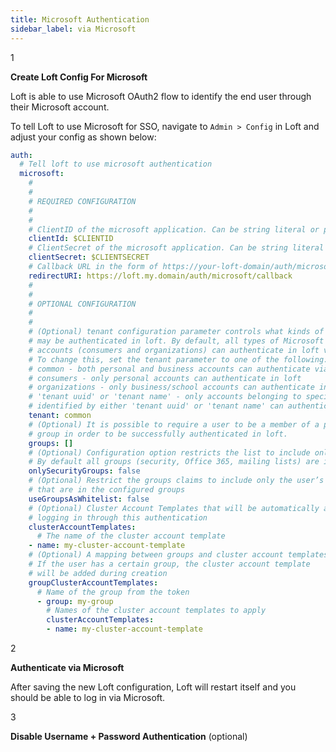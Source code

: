 ```yaml
---
title: Microsoft Authentication
sidebar_label: via Microsoft
---
```



<Step>1</Step>

**Create Loft Config For Microsoft**

Loft is able to use Microsoft OAuth2 flow to identify the end user through their Microsoft account.

To tell Loft to use Microsoft for SSO, navigate to `Admin > Config` in Loft and adjust your config as shown below:

```yaml
auth:
  # Tell loft to use microsoft authentication
  microsoft:
    # 
    # 
    # REQUIRED CONFIGURATION
    #
    #
    # ClientID of the microsoft application. Can be string literal or pulled from the environment.
    clientId: $CLIENTID
    # ClientSecret of the microsoft application. Can be string literal or pulled from the environment.
    clientSecret: $CLIENTSECRET
    # Callback URL in the form of https://your-loft-domain/auth/microsoft/callback
    redirectURI: https://loft.my.domain/auth/microsoft/callback
    # 
    # 
    # OPTIONAL CONFIGURATION
    #
    #
    # (Optional) tenant configuration parameter controls what kinds of accounts 
    # may be authenticated in loft. By default, all types of Microsoft 
    # accounts (consumers and organizations) can authenticate in loft via Microsoft. 
	# To change this, set the tenant parameter to one of the following:
	# common - both personal and business accounts can authenticate via Microsoft (default)
	# consumers - only personal accounts can authenticate in loft
	# organizations - only business/school accounts can authenticate in loft
	# 'tenant uuid' or 'tenant name' - only accounts belonging to specific tenant 
	# identified by either 'tenant uuid' or 'tenant name' can authenticate in loft
	tenant: common
	# (Optional) It is possible to require a user to be a member of a particular 
	# group in order to be successfully authenticated in loft.
	groups: []
	# (Optional) Configuration option restricts the list to include only security groups. 
	# By default all groups (security, Office 365, mailing lists) are included.
	onlySecurityGroups: false
	# (Optional) Restrict the groups claims to include only the user’s groups
	# that are in the configured groups
	useGroupsAsWhitelist: false
    # (Optional) Cluster Account Templates that will be automatically added for new users 
	# logging in through this authentication
	clusterAccountTemplates: 
	  # The name of the cluster account template
	- name: my-cluster-account-template
	# (Optional) A mapping between groups and cluster account templates. 
	# If the user has a certain group, the cluster account template 
	# will be added during creation
	groupClusterAccountTemplates:
	  # Name of the group from the token
	  - group: my-group
	    # Names of the cluster account templates to apply
	    clusterAccountTemplates: 
	    - name: my-cluster-account-template
```

<Step>2</Step>

**Authenticate via Microsoft**

After saving the new Loft configuration, Loft will restart itself and you should be able to log in via Microsoft.

<Step>3</Step>

**Disable Username + Password Authentication** (optional)

<DisablePasswordAuthFragment/>
